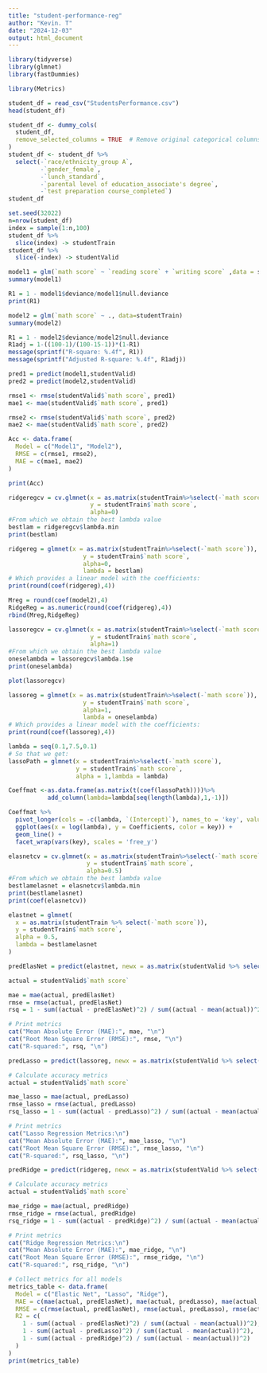 ```yaml
---
title: "student-performance-reg"
author: "Kevin. T"
date: "2024-12-03"
output: html_document
---
```


```r
library(tidyverse)
library(glmnet)
library(fastDummies)

library(Metrics)
```


```r
student_df = read_csv("StudentsPerformance.csv")
head(student_df)
```


```r
student_df <- dummy_cols(
  student_df, 
  remove_selected_columns = TRUE  # Remove original categorical columns
)
student_df <- student_df %>%
  select(-`race/ethnicity_group A`, 
         -`gender_female`, 
         -`lunch_standard`, 
         -`parental level of education_associate's degree`, 
         -`test preparation course_completed`)
student_df
```




```r
set.seed(32022)
n=nrow(student_df)
index = sample(1:n,100)
student_df %>% 
  slice(index) -> studentTrain
student_df %>% 
  slice(-index) -> studentValid

```


```r
model1 = glm(`math score` ~ `reading score` + `writing score` ,data = studentTrain)
summary(model1)
```


```r
R1 = 1 - model1$deviance/model1$null.deviance
print(R1)
```


```r
model2 = glm(`math score` ~ ., data=studentTrain)
summary(model2)
```

```r
R1 = 1 - model2$deviance/model2$null.deviance
R1adj = 1-((100-1)/(100-15-1))*(1-R1)
message(sprintf("R-square: %.4f", R1))
message(sprintf("Adjusted R-square: %.4f", R1adj))
```

```r

pred1 = predict(model1,studentValid)
pred2 = predict(model2,studentValid)

rmse1 <- rmse(studentValid$`math score`, pred1)
mae1 <- mae(studentValid$`math score`, pred1)

rmse2 <- rmse(studentValid$`math score`, pred2)
mae2 <- mae(studentValid$`math score`, pred2)

Acc <- data.frame(
  Model = c("Model1", "Model2"),
  RMSE = c(rmse1, rmse2),
  MAE = c(mae1, mae2)
)

print(Acc)
```

```r
ridgeregcv = cv.glmnet(x = as.matrix(studentTrain%>%select(-`math score`)), 
                       y = studentTrain$`math score`,
                       alpha=0)
#From which we obtain the best lambda value
bestlam = ridgeregcv$lambda.min
print(bestlam)
```

```r
ridgereg = glmnet(x = as.matrix(studentTrain%>%select(-`math score`)), 
                     y = studentTrain$`math score`,
                     alpha=0, 
                     lambda = bestlam)
# Which provides a linear model with the coefficients:
print(round(coef(ridgereg),4))
```

```r
Mreg = round(coef(model2),4)
RidgeReg = as.numeric(round(coef(ridgereg),4))
rbind(Mreg,RidgeReg)
```

```r
lassoregcv = cv.glmnet(x = as.matrix(studentTrain%>%select(-`math score`)), 
                       y = studentTrain$`math score`,
                       alpha=1)
#From which we obtain the best lambda value
oneselambda = lassoregcv$lambda.1se
print(oneselambda)
```

```r
plot(lassoregcv)
```

```r
lassoreg = glmnet(x = as.matrix(studentTrain%>%select(-`math score`)), 
                     y = studentTrain$`math score`,
                     alpha=1, 
                     lambda = oneselambda)
# Which provides a linear model with the coefficients:
print(round(coef(lassoreg),4))
```

```r
lambda = seq(0.1,7.5,0.1)
# So that we get:
lassoPath = glmnet(x = studentTrain%>%select(-`math score`),
                   y = studentTrain$`math score`,
                   alpha = 1,lambda = lambda)

Coeffmat <-as.data.frame(as.matrix(t(coef(lassoPath))))%>%
           add_column(lambda=lambda[seq(length(lambda),1,-1)])

Coeffmat %>%
  pivot_longer(cols = -c(lambda, `(Intercept)`), names_to = 'key', values_to = 'Coefficients') %>%
  ggplot(aes(x = log(lambda), y = Coefficients, color = key)) +
  geom_line() +
  facet_wrap(vars(key), scales = 'free_y')
```
```r
elasnetcv = cv.glmnet(x = as.matrix(studentTrain%>%select(-`math score`)),
                      y = studentTrain$`math score`,
                      alpha=0.5)
#From which we obtain the best lambda value
bestlamelasnet = elasnetcv$lambda.min
print(bestlamelasnet)
print(coef(elasnetcv))
```

```r
elastnet = glmnet(
  x = as.matrix(studentTrain %>% select(-`math score`)),
  y = studentTrain$`math score`,
  alpha = 0.5,
  lambda = bestlamelasnet
)

predElasNet = predict(elastnet, newx = as.matrix(studentValid %>% select(-`math score`)))
```

```r
actual = studentValid$`math score`

mae = mae(actual, predElasNet)
rmse = rmse(actual, predElasNet)
rsq = 1 - sum((actual - predElasNet)^2) / sum((actual - mean(actual))^2)

# Print metrics
cat("Mean Absolute Error (MAE):", mae, "\n")
cat("Root Mean Square Error (RMSE):", rmse, "\n")
cat("R-squared:", rsq, "\n")
```

```r
predLasso = predict(lassoreg, newx = as.matrix(studentValid %>% select(-`math score`)))

# Calculate accuracy metrics
actual = studentValid$`math score`

mae_lasso = mae(actual, predLasso)
rmse_lasso = rmse(actual, predLasso)
rsq_lasso = 1 - sum((actual - predLasso)^2) / sum((actual - mean(actual))^2)

# Print metrics
cat("Lasso Regression Metrics:\n")
cat("Mean Absolute Error (MAE):", mae_lasso, "\n")
cat("Root Mean Square Error (RMSE):", rmse_lasso, "\n")
cat("R-squared:", rsq_lasso, "\n")
```
```r
predRidge = predict(ridgereg, newx = as.matrix(studentValid %>% select(-`math score`)))

# Calculate accuracy metrics
actual = studentValid$`math score`

mae_ridge = mae(actual, predRidge)
rmse_ridge = rmse(actual, predRidge)
rsq_ridge = 1 - sum((actual - predRidge)^2) / sum((actual - mean(actual))^2)

# Print metrics
cat("Ridge Regression Metrics:\n")
cat("Mean Absolute Error (MAE):", mae_ridge, "\n")
cat("Root Mean Square Error (RMSE):", rmse_ridge, "\n")
cat("R-squared:", rsq_ridge, "\n")
```
```r
# Collect metrics for all models
metrics_table <- data.frame(
  Model = c("Elastic Net", "Lasso", "Ridge"),
  MAE = c(mae(actual, predElasNet), mae(actual, predLasso), mae(actual, predRidge)),
  RMSE = c(rmse(actual, predElasNet), rmse(actual, predLasso), rmse(actual, predRidge)),
  R2 = c(
    1 - sum((actual - predElasNet)^2) / sum((actual - mean(actual))^2),
    1 - sum((actual - predLasso)^2) / sum((actual - mean(actual))^2),
    1 - sum((actual - predRidge)^2) / sum((actual - mean(actual))^2)
  )
)
print(metrics_table)

```


